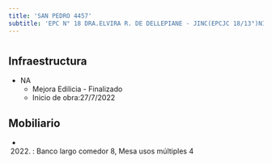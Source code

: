 ```yaml
---
title: 'SAN PEDRO 4457'
subtitle: 'EPC N° 18 DRA.ELVIRA R. DE DELLEPIANE - JINC(EPCJC 18/13°)NIÑOS LATINOAMERICANOS'
---
```


#
## Infraestructura

* NA 
    + Mejora Edilicia - Finalizado 
    + Inicio de obra:27/7/2022 



## Mobiliario

*  (2022) : Banco largo comedor 8, Mesa usos múltiples 4 






